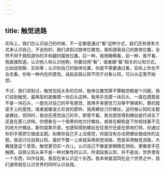 ```yaml
---
---
---
```

title: 触觉进路
---




实际上，我们在认识自己的时候，不一定都是通过“看”这种方式，我们还有很多方式来认识自己，不说别的，我们讲到过肢体位置觉。我知道我自己的肢体位置，全然不同于我知道你的手和腿的摆放位置，后一种，我用眼睛看，前一种，我不看，我直接知道。认识他人和认识他物，你要动用“看”，或者跟“看”相关的认知方式，比如说观察、实验等；认识你自己的肢体位置，你就不需要通过看，实际上你也不会去看，你有一种内在的感觉。说起自我认知不同于对象认知，可以从这里开始想。

不过，我们讲到过，触觉包括太多的花样，肢体位置觉算不算触觉都是个问题。我们说到触觉，最典型的是像摸一块石头这种。我用手去摸一块石头，一面在摸那是不是一块石头，一面也对自己的手有感觉，我用手来感觉刀刃够不够锋利，靠的就是手上的感觉。或者就像波兰尼说的那样，我用螺丝刀拧螺丝，这时候认知的主题是螺丝，但同时，我也在感觉自己的手，即使不看，我也感觉得到螺丝是拧进去了还是在那儿空转。你想象在一个很黑的地方拧螺丝，或者在橱柜底下你视线看不见的地方拧螺丝，那你就靠手感，也感知得到螺丝在往里拧还是在原地打转。你通过你的手感把它做成主题。如果你自己手上没感觉，你就没有办法把螺丝做成你的主题。我说讨论自我认知，最好不要一上来就采用视觉进路，而是采用触觉进路，大概就是这个意思。触觉更切实一点儿。认识自己不像是拿眼睛在测绘，更像拿手在触摸。自我认知从来不是一种对象性的认识。所谓自我认知，并不是说，世界里有一个东西，叫作自我，我现在来认识这个东西。我本来就混同在这个世界之中，我们通常就在认识世界的同时认识自我。